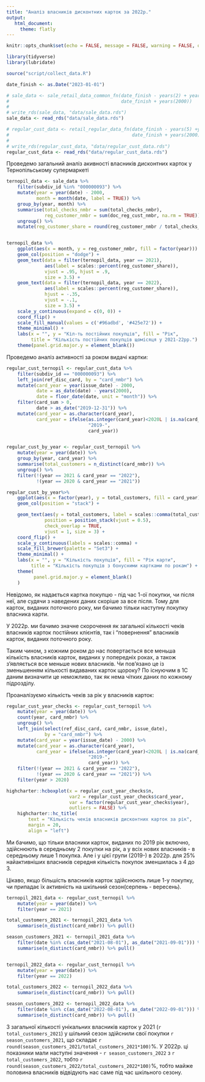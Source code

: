 ```yaml
---
title: "Аналіз власників дисконтних карток за 2022р."
output:
   html_document:
     theme: flatly
---
```


```r
knitr::opts_chunk$set(echo = FALSE, message = FALSE, warning = FALSE, out.width = '100%')

library(tidyverse)
library(lubridate)

source("script/collect_data.R")

date_finish <- as.Date("2023-01-01")
```

```r
# sale_data <- sale_retail_data_common_fn(date_finish - years(2) + years(2000),
#                                         date_finish + years(2000))
# 
# write_rds(sale_data, "data/sale_data.rds")
sale_data <- read_rds("data/sale_data.rds")

# regular_cust_data <- retail_regular_data_fn(date_finish - years(5) +years(2000),
#                                             date_finish + years(2000))
# 
# write_rds(regular_cust_data, "data/regular_cust_data.rds")
regular_cust_data <- read_rds("data/regular_cust_data.rds")
```


Проведемо загальний аналіз акивності власників дисконтних карток у Тернопільському супермаркеті

```r
ternopil_data <- sale_data %>% 
    filter(subdiv_id %in% "000000093") %>% 
    mutate(year = year(date) - 2000,
           month = month(date, label = TRUE)) %>% 
    group_by(year, month) %>% 
    summarise(total_checks_nmbr = sum(total_checks_nmbr),
              reg_customer_nmbr = sum(doc_reg_cust_nmbr, na.rm = TRUE)) %>% 
    ungroup() %>% 
    mutate(reg_customer_share = round(reg_customer_nmbr / total_checks_nmbr, 2))


ternopil_data %>% 
    ggplot(aes(x = month, y = reg_customer_nmbr, fill = factor(year))) + 
    geom_col(position = "dodge") +
    geom_text(data = filter(ternopil_data, year == 2021),
              aes(label = scales::percent(reg_customer_share)),
              vjust = .95, hjust = .9,
              size = 3.5) +
    geom_text(data = filter(ternopil_data, year == 2022),
              aes(label = scales::percent(reg_customer_share)),
              hjust = -.35,
              vjust = -.1,
              size = 3.5) +
    scale_y_continuous(expand = c(0, 0)) +
    coord_flip() +
    scale_fill_manual(values = c('#96adbd', '#425e72')) +
    theme_minimal() +
    labs(x = "", y = "Кіл-ть постійних покупців", fill = "Рік",
         title = "Кількість постійних покупців щомісяця у 2021-22рр.") +
    theme(panel.grid.major.y = element_blank())
```


Проведемо аналіз активності за роком видачі картки:

```r
regular_cust_ternopil <- regular_cust_data %>% 
    filter(subdiv_id == "000000093") %>% 
    left_join(ref_disc_card, by = "card_nmbr") %>%
    mutate(card_year = year(issue_date) - 2000,
           date = as_date(date) - years(2000),
           date = floor_date(date, unit = "month")) %>% 
    filter(card_sum > 0,
           date > as_date("2019-12-31")) %>% 
    mutate(card_year = as.character(card_year),
           card_year = ifelse(as.integer(card_year)<2020L | is.na(card_year),
                              "2019-",
                              card_year))


regular_cust_by_year <- regular_cust_ternopil %>% 
    mutate(year = year(date)) %>% 
    group_by(year, card_year) %>% 
    summarise(total_customers = n_distinct(card_nmbr)) %>% 
    ungroup() %>% 
    filter(!(year == 2021 & card_year == "2022"),
           !(year == 2020 & card_year == "2021"))

regular_cust_by_year%>% 
    ggplot(aes(x = factor(year), y = total_customers, fill = card_year)) +
    geom_col(position = "stack") +

    geom_text(aes(y = total_customers, label = scales::comma(total_customers)),
              position = position_stack(vjust = 0.5),
              check_overlap = TRUE,
              vjust = 1, size = 3) +
    coord_flip() +
    scale_y_continuous(labels = scales::comma) +
    scale_fill_brewer(palette = "Set3") +
    theme_minimal() +
    labs(x = "", y = "Кількість покупців", fill = "Рік карти",
         title = "Кількість покупців з бонусними картками по рокам") +
    theme(
          panel.grid.major.y = element_blank()
    )
```


Невідомо, як надається картка покупцю - під час 1-ої покупки, чи після неї, але судячи з наведених даних скоріше за все після. Тому для карток, виданих поточного року, ми бачимо тільки наступну покупку власника карти.

У 2022р. ми бачимо значне скорочення як загальної кількості чеків власників карток постійних клієнтів, так і "повернення" власників карток, виданих поточного року.

Таким чином, з кожним роком до нас повертається все меньша кількість власників карток, виданих у попередніх роках, а також з'являється все меньше нових власників. Чи пов'язано це із зменьшенням кількості видаваних карток щороку? По існуючим в 1С даним визначити це неможливо, так як нема чітких даних по кожному підрозділу.

Проаналізуємо кількість чеків за рік у власників карток:


```r
regular_cust_year_checks <- regular_cust_ternopil %>% 
    mutate(year = year(date)) %>%
    count(year, card_nmbr) %>% 
    ungroup() %>% 
    left_join(select(ref_disc_card, card_nmbr, issue_date),
              by = "card_nmbr") %>%
    mutate(card_year = year(issue_date) - 2000) %>% 
    mutate(card_year = as.character(card_year),
           card_year = ifelse(as.integer(card_year)<2020L | is.na(card_year),
                              "2019-",
                              card_year)) %>% 
    filter(!(year == 2021 & card_year == "2022"),
           !(year == 2020 & card_year == "2021")) %>% 
    filter(year > 2020)

highcharter::hcboxplot(x = regular_cust_year_checks$n,
                       var2 = regular_cust_year_checks$card_year,
                       var = factor(regular_cust_year_checks$year),
                       outliers = FALSE) %>% 
    highcharter::hc_title(
        text = "Кількість чеків власників дисконтних карток за рік",
        margin = 20,
        align = "left")
```

Ми бачимо, що тільки власники карток, виданих по 2019 рік включно, здійснюють в середньому 2 покупки на рік, а у всіх нових власників - в середньому лише 1 покупка. Але і у цієї групи (2019-) в 2022р. для 25% найактивніших власників середня кількість покупок зменшилась з 4 до 3.

Цікаво, якщо більшість власників карток здійснюють лише 1-у покупку, чи припадає їх активність на шкільний сезон(серпень - вересень).

```r
ternopil_2021_data <- regular_cust_ternopil %>% 
    mutate(year = year(date)) %>%
    filter(year == 2021)

total_customers_2021 <- ternopil_2021_data %>%
    summarise(n_distinct(card_nmbr)) %>% pull()

season_customers_2021 <- ternopil_2021_data %>%
    filter(date %in% c(as_date("2021-08-01"), as_date("2021-09-01"))) %>% 
    summarise(n_distinct(card_nmbr)) %>% pull()


ternopil_2022_data <- regular_cust_ternopil %>% 
    mutate(year = year(date)) %>%
    filter(year == 2022)

total_customers_2022 <- ternopil_2022_data %>%
    summarise(n_distinct(card_nmbr)) %>% pull()

season_customers_2022 <- ternopil_2022_data %>%
    filter(date %in% c(as_date("2022-08-01"), as_date("2022-09-01"))) %>% 
    summarise(n_distinct(card_nmbr)) %>% pull() 
```

З загальної кількості унікальних власників карток у 2021 (`r total_customers_2021`) у шільний сезон здійснили свої покупки `r season_customers_2021`, що складає `r round(season_customers_2021/total_customers_2021*100)`%. У 2022р. ці показники мали наступні значення - `r season_customers_2022` з `r total_customers_2022`, тобто `r round(season_customers_2022/total_customers_2022*100)`%, тобто майже половина власників відвідують нас саме під час шкільного сезону.
